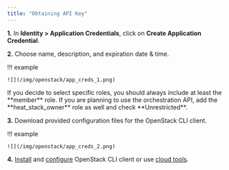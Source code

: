 ```yaml
---
title: "Obtaining API Key"
---
```

__1.__ In **Identity &gt; Application Credentials**, click on **Create Application Credential**.

__2.__ Choose name, description, and expiration date & time.

!!! example

    ![](/img/openstack/app_creds_1.png)

<Callout type="info" title="Tip" icon="💡">
    If you decide to select specific roles, you should always include at least the **member** role.
    If you are planning to use the orchestration API, add the **heat_stack_owner** role as well and
    check **Unrestricted**.
</Callout>

__3.__ Download provided configuration files for the OpenStack CLI client.

!!! example

    ![](/img/openstack/app_creds_2.png)

__4.__ [Install](https://pypi.org/project/python-openstackclient/) and
   [configure](https://docs.openstack.org/python-openstackclient/train/configuration/index.html)
   OpenStack CLI client or use [cloud tools](../additional-information/using-cloud-tools.md).
